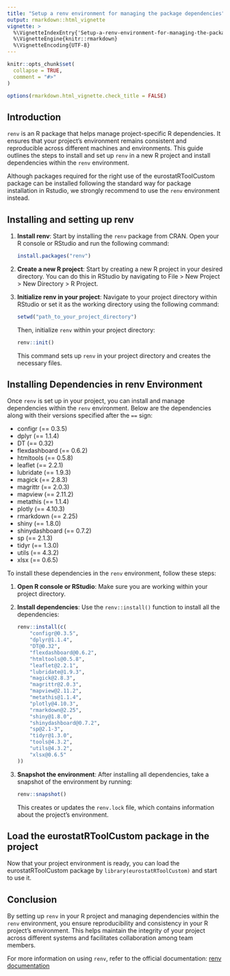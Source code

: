 ```yaml
---
title: "Setup a renv environment for managing the package dependencies"
output: rmarkdown::html_vignette
vignette: >
  %\VignetteIndexEntry{'Setup-a-renv-environment-for-managing-the-package-dependencies'}
  %\VignetteEngine{knitr::rmarkdown}
  %\VignetteEncoding{UTF-8}
---
```


```r
knitr::opts_chunk$set(
  collapse = TRUE,
  comment = "#>"
)

options(rmarkdown.html_vignette.check_title = FALSE)
```

## Introduction

`renv` is an R package that helps manage project-specific R dependencies. It ensures that your project's environment remains consistent and reproducible across different machines and environments. This guide outlines the steps to install and set up `renv` in a new R project and install dependencies within the `renv` environment.

Although packages required for the right use of the eurostatRToolCustom package can be installed following the standard way for package installation in Rstudio, we strongly recommend to use the `renv` environment instead.

## Installing and setting up renv

1. **Install renv**: Start by installing the `renv` package from CRAN. Open your R console or RStudio and run the following command:

    ```R
    install.packages("renv")
    ```

2. **Create a new R project**: Start by creating a new R project in your desired directory. You can do this in RStudio by navigating to File > New Project > New Directory > R Project.

3. **Initialize renv in your project**: Navigate to your project directory within RStudio or set it as the working directory using the following command:

    ```R
    setwd("path_to_your_project_directory")
    ```

    Then, initialize `renv` within your project directory:

    ```R
    renv::init()
    ```

    This command sets up `renv` in your project directory and creates the necessary files.

## Installing Dependencies in renv Environment

Once `renv` is set up in your project, you can install and manage dependencies within the `renv` environment. Below are the dependencies along with their versions specified after the `==` sign:

- configr (== 0.3.5)
- dplyr (== 1.1.4)
- DT (== 0.32)
- flexdashboard (== 0.6.2)
- htmltools (== 0.5.8)
- leaflet (== 2.2.1)
- lubridate (== 1.9.3)
- magick (== 2.8.3)
- magrittr (== 2.0.3)
- mapview (== 2.11.2)
- metathis (== 1.1.4)
- plotly (== 4.10.3)
- rmarkdown (== 2.25)
- shiny (== 1.8.0)
- shinydashboard (== 0.7.2)
- sp (== 2.1.3)
- tidyr (== 1.3.0)
- utils (== 4.3.2)
- xlsx (== 0.6.5)

To install these dependencies in the `renv` environment, follow these steps:

1. **Open R console or RStudio**: Make sure you are working within your project directory.

2. **Install dependencies**: Use the `renv::install()` function to install all the dependencies:

    ```R
    renv::install(c(
        "configr@0.3.5",
        "dplyr@1.1.4",
        "DT@0.32",
        "flexdashboard@0.6.2",
        "htmltools@0.5.8",
        "leaflet@2.2.1",
        "lubridate@1.9.3",
        "magick@2.8.3",
        "magrittr@2.0.3",
        "mapview@2.11.2",
        "metathis@1.1.4",
        "plotly@4.10.3",
        "rmarkdown@2.25",
        "shiny@1.8.0",
        "shinydashboard@0.7.2",
        "sp@2.1-3",
        "tidyr@1.3.0",
        "tools@4.3.2",
        "utils@4.3.2",
        "xlsx@0.6.5"
    ))
    ```

3. **Snapshot the environment**: After installing all dependencies, take a snapshot of the environment by running:

    ```R
    renv::snapshot()
    ```

    This creates or updates the `renv.lock` file, which contains information about the project's environment.

## Load the eurostatRToolCustom package in the project

Now that your project environment is ready, you can load the eurostatRToolCustom package by `library(eurostatRToolCustom)`
and start to use it.

## Conclusion

By setting up `renv` in your R project and managing dependencies within the `renv` environment, you ensure reproducibility and consistency in your R project's environment. This helps maintain the integrity of your project across different systems and facilitates collaboration among team members.

For more information on using `renv`, refer to the official documentation: [renv documentation](https://rstudio.github.io/renv/)
